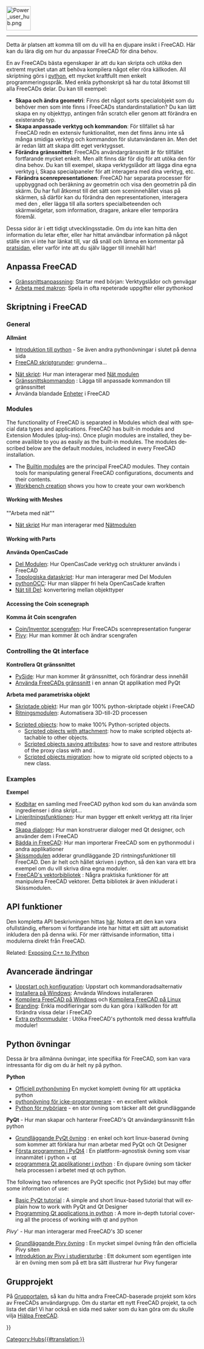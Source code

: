 <languages/>
{{TOCright}}
[[Image:Power_user_hub.png|64px]]
----

<div class="mw-translate-fuzzy">
Detta är platsen att komma till om du vill ha en djupare insikt i FreeCAD. Här kan du lära dig om hur du anpassar FreeCAD för dina behov.
</div>

<div class="mw-translate-fuzzy">
En av FreeCADs bästa egenskaper är att du kan skripta och utöka den extremt mycket utan att behöva kompilera något eller röra källkoden. All skriptning görs i [http://sv.wikipedia.org/wiki/Python_(programspråk) python], ett mycket kraftfullt men enkelt programmeringsspråk. Med enkla pythonskript så har du total åtkomst till alla FreeCADs delar. Du kan till exempel:
* '''Skapa och ändra geometri''': Finns det något sorts specialobjekt som du behöver men som inte finns i FreeCADs standardinstallation? Du kan lätt skapa en ny objekttyp, antingen från scratch eller genom att förändra en existerande typ.
* '''Skapa anpassade verktyg och kommandon''': För tillfället så har FreeCAD redn en extensiv funktionalitet, men det finns ännu inte så många smidiga verktyg och kommandon för slutanvändaren än. Men det är redan lätt att skapa ditt eget verktygsset.
* '''Förändra gränssnittet''': FreeCADs användargränssnitt är för tillfället fortfarande mycket enkelt. Men allt finns där för dig för att utöka den för dina behov. Du kan till exempel, skapa verktygslådor att lägga dina egna verktyg i, Skapa specialpaneler för att interagera med dina verktyg, etc.
*'''Förändra scenrepresentationen''': FreeCAD har separata processer för uppbyggnad och beräkning av geometrin och visa den  geometrin på din skärm. Du har full åtkomst till det sätt som sceninnehållet visas på skärmen, så därför kan du förändra den representationen, interagera med den , eller lägga till alla sorters specialbeteenden och skärmwidgetar, som information, dragare, ankare eller temporära föremål.
</div>

<div class="mw-translate-fuzzy">
Dessa sidor är i ett tidigt utvecklingsstadie.  Om du inte kan hitta den information du letar efter, eller har hittat användbar information på något ställe sim vi inte har länkat till, var då snäll och lämna en kommentar på [[Talk:Power_users_hub|pratsidan]], eller varför inte att du själv lägger till innehåll här!
</div>

<span id="Customizing_FreeCAD"></span>
== Anpassa FreeCAD ==

<div class="mw-translate-fuzzy">
* [[Interface Customization/sv|Gränssnittsanpassning]]: Startar med början: Verktygslådor och genvägar
* [[Macros/sv|Arbeta med makron]]: Spela in ofta repeterade uppgifter eller pythonkod
</div>

<span id="Scripting_in_FreeCAD"></span>
== Skriptning i FreeCAD ==

<div lang="en" dir="ltr" class="mw-content-ltr">
===General===
</div>

<div class="mw-translate-fuzzy">
'''Allmänt'''
* [[Introduction to Python/sv|Introduktion till python]] - Se även andra pythonövningar i slutet på denna sida
* [[FreeCAD Scripting Basics/sv|FreeCAD skriptgrunder]]: grunderna...

* [[Mesh Scripting/sv|Nät skript]]: Hur man interagerar med [[Mesh Workbench/sv|Nät modulen]]
* [[Gui Command/sv|Gränssnittskommandon]] : Lägga till anpassade kommandon till gränssnittet
* Använda blandade [[Units/sv|Enheter]] i FreeCAD
</div>

<div lang="en" dir="ltr" class="mw-content-ltr">
=== Modules ===
</div>

<div lang="en" dir="ltr" class="mw-content-ltr">
The functionality of FreeCAD is separated in Modules which deal with special data types and applications. FreeCAD has built-in modules and Extension Modules (plug-ins). Once plugin modules are installed, they become availible to you as easily as the built-in modules. The modules described below are the default modules, includeed in every FreeCAD installation.
</div>

<div lang="en" dir="ltr" class="mw-content-ltr">
* The [[Builtin modules|Builtin modules]] are the principal FreeCAD modules. They contain tools for manipulating general FreeCAD configurations, documents and their contents.
* [[Workbench creation|Workbench creation]] shows you how to create your own workbench
</div>

<div lang="en" dir="ltr" class="mw-content-ltr">
====Working with Meshes====
</div>

<div class="mw-translate-fuzzy">
""Arbeta med nät""
*[[Mesh Scripting/sv|Nät skript]] Hur man interagerar med [[Mesh Workbench/sv|Nätmodulen]]
</div>

<div lang="en" dir="ltr" class="mw-content-ltr">
====Working with Parts====
</div>

<div class="mw-translate-fuzzy">
'''Använda OpenCasCade'''
* [[Part_Workbench/sv|Del Modulen]]: Hur OpenCasCade verktyg och strukturer används i FreeCAD
* [[Topological data scripting/sv|Topologiska dataskript]]: Hur man interagerar med Del Modulen
* [[pythonOCC/sv|pythonOCC]]: Hur man släpper fri hela  OpenCasCade kraften
* [[Mesh to Part/sv|Nät till Del]]: konvertering mellan objekttyper
</div>

<div lang="en" dir="ltr" class="mw-content-ltr">
====Accessing the Coin scenegraph====
</div>

<div class="mw-translate-fuzzy">
'''Komma åt Coin scengrafen'''
* [[Scenegraph/sv|Coin/Inventor scengrafen]]: Hur FreeCADs scenrepresentation fungerar
* [[Pivy/sv|Pivy]]: Hur man kommer åt och ändrar scengrafen
</div>

<div lang="en" dir="ltr" class="mw-content-ltr">
===Controlling the Qt interface===
</div>

<div class="mw-translate-fuzzy">
'''Kontrollera Qt gränssnittet'''
* [[PySide/sv|PySide]]: Hur man kommer åt gränssnittet, och förändrar dess innehåll
* [[Embedding FreeCADGui/sv|Använda FreeCADs gränssnitt]] i en annan Qt applikation med PyQt
</div>

<span id="Working_with_parametric_objects"></span>
<div class="mw-translate-fuzzy">
'''Arbeta med parametriska objekt'''
* [[Scripted objects/sv|Skriptade objekt]]: Hur man gör 100% python-skriptade objekt i FreeCAD
* [[Drawing Workbench/sv|Ritningsmodulen]]: Automatisera 3D-till-2D processen
</div>

<div lang="en" dir="ltr" class="mw-content-ltr">
* [[Scripted_objects|Scripted objects]]: how to make 100% Python-scripted objects.
** [[Scripted_objects_with_attachment|Scripted objects with attachment]]: how to make scripted objects attachable to other objects.
** [[Scripted_objects_saving_attributes|Scripted objects saving attributes]]: how to save and restore attributes of the proxy class with {{incode|dumps}} and {{incode|loads}}.
** [[Scripted_objects_migration|Scripted objects migration]]: how to migrate old scripted objects to a new class.
</div>

<div lang="en" dir="ltr" class="mw-content-ltr">
===Examples===
</div>

<div class="mw-translate-fuzzy">
'''Exempel'''
* [[Code snippets/sv|Kodbitar]] en samling med FreeCAD python kod som du kan använda som ingredienser i dina skript...
* [[Line drawing function/sv|Linjeritningsfunktionen]]: Hur man bygger ett enkelt verktyg att rita linjer med
* [[Dialog creation/sv|Skapa dialoger]]: Hur man konstruerar dialoger med Qt designer, och använder dem i FreeCAD
* [[Embedding FreeCAD/sv|Bädda in FreeCAD]]: Hur man importerar FreeCAD som en pythonmodul i andra applikationer
* [[Draft_Workbench/sv|Skissmodulen]] adderar grundläggande 2D rintningsfunktioner till FreeCAD. Den är helt och hållet skriven i python, så den kan vara ett bra exempel om du vill skriva dina egna moduler.
* [[FreeCAD vector math library/sv|FreeCAD's vektorbibliotek]] : Några praktiska funktioner för att manipulera FreeCAD vektorer. Detta bibliotek är även inkluderat i Skissmodulen.
</div>

<span id="API_Functions"></span>
== API funktioner ==

<div class="mw-translate-fuzzy">
Den kompletta API beskrivningen hittas [[:Category:API/sv|här]]. Notera att den kan vara ofullständig, eftersom vi fortfarande inte har hittat ett sätt att automatiskt inkludera den på denna wiki. För mer rättvisande information, titta i modulerna direkt från FreeCAD.
</div>

<div lang="en" dir="ltr" class="mw-content-ltr">
Related: [[Exposing_C%2B%2B_to_Python|Exposing C++ to Python]]
</div>

<span id="Advanced_modification"></span>
== Avancerade ändringar ==

<div class="mw-translate-fuzzy">
* [[Start up and Configuration/sv|Uppstart och konfiguration]]: Uppstart och kommandoradsalternativ
* [[Installing_on_Windows/sv|Installera på Windows]]: Använda Windows installeraren
* [[Compile_on_Windows/sv|Kompilera FreeCAD på Windows]] och [[Compile_on_Linux/sv|Kompilera FreeCAD på Linux]]
* [[Branding/sv|Branding]]: Enkla modifieringar som du kan göra i källkoden för att förändra vissa delar i FreeCAD
* [[Extra python modules/sv|Extra pythonmuduler]] : Utöka FreeCAD's pythontolk med dessa kraftfulla moduler!
</div>

<span id="Python_tutorials"></span>
== Python övningar ==

Dessa är bra allmänna övningar, inte specifika för FreeCAD, som kan vara intressanta för dig om du är helt ny på python.

<div class="mw-translate-fuzzy">
'''Python'''
*[http://docs.python.org/tut/tut.html Officiell pythonövning] En mycket komplett övning för att upptäcka python
*[http://en.wikibooks.org/wiki/Non-Programmer%27s_Tutorial_for_Python pythonövning för icke-programmerare] - en excellent wikibok
* [http://npt.cc.rsu.ru/user/wanderer/ODP/Python_for_Newbies.htm Python för nybörjare] - en stor övning som täcker allt det grundläggande
</div>

<div class="mw-translate-fuzzy">
'''PyQt''' - Hur man skapar och hanterar FreeCAD's Qt användargränssnitt från python
* [http://www.cs.usfca.edu/~afedosov/qttut/ Grundläggande PyQt övning] : en enkel och kort linux-baserad övning som kommer att förklara hur man arbetar med PyQt och Qt Designer
* [http://zetcode.com/tutorials/pyqt4/firstprograms/ Första programmen i PyQt4] : En plattform-agnostisk övning som visar innanmätet i python + qt
* [http://vizzzion.org/?id=pyqt programmera Qt applikationer i python] : En djupare övning som täcker hela processen i arbetet med qt och python.
</div>

<div lang="en" dir="ltr" class="mw-content-ltr">
The following two references are PyQt specific (not PySide) but may offer some information of use:
* [http://www.cs.usfca.edu/~afedosov/qttut/ Basic PyQt tutorial] : A simple and short linux-based tutorial that will explain how to work with PyQt and Qt Designer
* [http://vizzzion.org/?id=pyqt Programming Qt applications in python] : A more in-depth tutorial covering all the process of working with qt and python
</div>

<div class="mw-translate-fuzzy">
''Pivy''' - Hur man interagerar med FreeCAD's 3D scener
* [http://pivy.coin3d.org/documentation/pycon Grundläggande Pivy övning] : En mycket simpel övning från den officiella Pivy siten
* [http://www.google.com.br/url?sa=U&start=3&q=http://studierstube.icg.tu-graz.ac.at/doc/pdf/PivyStudierstubeTutorial.pdf&ei=XyC1Sc2wOeCKmQem_eHnBQ&usg=AFQjCNEYhb-0DcUc6OxFVijAe1epBb-4aA Introduktion av Pivy i studiersturbe] : Ett dokument som egentligen inte är en övning men som på ett bra sätt illustrerar hur Pivy fungerar
</div>

<span id="Community_projects"></span>
== Grupprojekt == 

<div class="mw-translate-fuzzy">
På [[free-cad:Community Portal/sv|Grupportalen]], så kan du hitta andra FreeCAD-baserade projekt som körs av FreeCADs användargrupp. Om du startar ett nytt FreeCAD projekt, ta och lista det där! Vi har också en sida med saker som du kan göra om du skulle vilja [[Help FreeCAD/sv|Hjälpa FreeCAD]].
</div>


{{Powerdocnavi{{#translation:}}}}
[[Category:Hubs{{#translation:}}]]